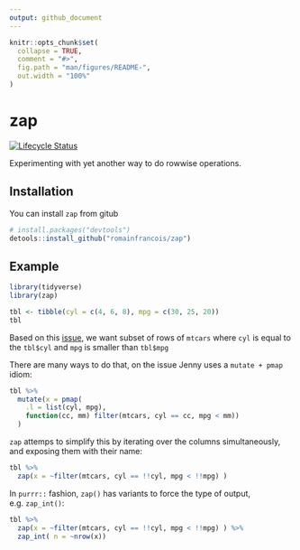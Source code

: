 ```yaml
---
output: github_document
---
```


<!-- README.md is generated from README.Rmd. Please edit that file -->

```r
knitr::opts_chunk$set(
  collapse = TRUE,
  comment = "#>",
  fig.path = "man/figures/README-",
  out.width = "100%"
)
```
# zap

[![Lifecycle Status](https://img.shields.io/badge/lifecycle-experimental-blue.svg)](https://www.tidyverse.org/lifecycle/)

Experimenting with yet another way to do rowwise operations. 

## Installation

You can install `zap` from gitub

``` r
# install.packages("devtools")
detools::install_github("romainfrancois/zap")
```

## Example

```r
library(tidyverse)
library(zap)

tbl <- tibble(cyl = c(4, 6, 8), mpg = c(30, 25, 20)) 
tbl
```

Based on this [issue](https://github.com/tidyverse/purrr/issues/280), we want subset of 
rows of `mtcars` where `cyl` is equal to the `tbl$cyl` and `mpg` is smaller than `tbl$mpg`

There are many ways to do that, on the issue Jenny uses a `mutate + pmap` idiom: 

```r
tbl %>%
  mutate(x = pmap(
    .l = list(cyl, mpg),
    function(cc, mm) filter(mtcars, cyl == cc, mpg < mm))
  )
```

`zap` attemps to simplify this by iterating over the columns simultaneously, and exposing 
them with their name: 

```r
tbl %>% 
  zap(x = ~filter(mtcars, cyl == !!cyl, mpg < !!mpg) )
```

In `purrr::` fashion, `zap()` has variants to force the type of output, e.g. `zap_int()`: 

```r
tbl %>% 
  zap(x = ~filter(mtcars, cyl == !!cyl, mpg < !!mpg) ) %>% 
  zap_int( n = ~nrow(x))
```


